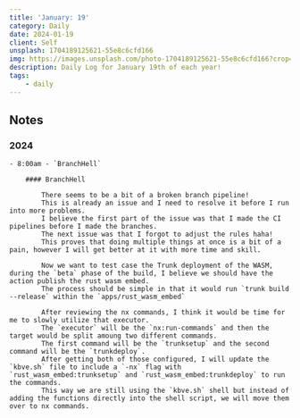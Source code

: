 ```yaml
---
title: 'January: 19'
category: Daily
date: 2024-01-19
client: Self
unsplash: 1704189125621-55e8c6cfd166
img: https://images.unsplash.com/photo-1704189125621-55e8c6cfd166?crop=entropy&cs=srgb&fm=jpg&ixid=MnwzNjM5Nzd8MHwxfHJhbmRvbXx8fHx8fHx8fDE2ODE3NDg2ODY&ixlib=rb-4.0.3&q=85
description: Daily Log for January 19th of each year!
tags:
    - daily
---
```


## Notes

### 2024

    - 8:00am - `BranchHell`

        #### BranchHell

            There seems to be a bit of a broken branch pipeline!
            This is already an issue and I need to resolve it before I run into more problems.
            I believe the first part of the issue was that I made the CI pipelines before I made the branches.
            The next issue was that I forgot to adjust the rules haha!
            This proves that doing multiple things at once is a bit of a pain, however I will get better at it with more time and skill.

            Now we want to test case the Trunk deployment of the WASM, during the `beta` phase of the build, I believe we should have the action publish the rust wasm embed.
            The process should be simple in that it would run `trunk build --release` within the `apps/rust_wasm_embed`

            After reviewing the nx commands, I think it would be time for me to slowly utilize that executor.
            The `executor` will be the `nx:run-commands` and then the target would be split amoung two different commands.
            The first command will be the `trunksetup` and the second command will be the `trunkdeploy`.
            After getting both of those configured, I will update the `kbve.sh` file to include a `-nx` flag with `rust_wasm_embed:trunksetup` and `rust_wasm_embed:trunkdeploy` to run the commands.
            This way we are still using the `kbve.sh` shell but instead of adding the functions directly into the shell script, we will move them over to nx commands.
            
            